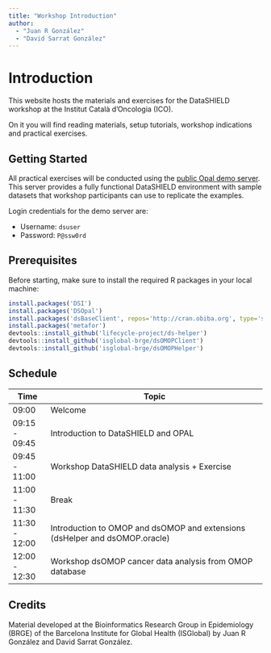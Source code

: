 ```yaml
---
title: "Workshop Introduction"
author: 
  - "Juan R González"
  - "David Sarrat González"
---
```


# Introduction

This website hosts the materials and exercises for the DataSHIELD workshop at the Institut Català d'Oncologia (ICO). 

On it you will find reading materials, setup tutorials, workshop indications and practical exercises.

## Getting Started

All practical exercises will be conducted using the [public Opal demo server](https://opal-demo.obiba.org/). This server provides a fully functional DataSHIELD environment with sample datasets that workshop participants can use to replicate the examples.

Login credentials for the demo server are:

- Username: `dsuser`
- Password: `P@ssw0rd`

## Prerequisites

Before starting, make sure to install the required R packages in your local machine:

```r
install.packages('DSI')
install.packages('DSOpal')
install.packages('dsBaseClient', repos='http://cran.obiba.org', type='source', dependencies=TRUE)
install.packages('metafor')
devtools::install_github('lifecycle-project/ds-helper')
devtools::install_github('isglobal-brge/dsOMOPClient')
devtools::install_github('isglobal-brge/dsOMOPHelper')
```

## Schedule

| Time          | Topic                                                                               |
|---------------|-------------------------------------------------------------------------------------|
| 09:00         | Welcome                                                                             |
| 09:15 - 09:45 | Introduction to DataSHIELD and OPAL                                                 |
| 09:45 - 11:00 | Workshop DataSHIELD data analysis + Exercise                                        |
| 11:00 - 11:30 | Break                                                                               |
| 11:30 - 12:00 | Introduction to OMOP and dsOMOP and extensions (dsHelper and dsOMOP.oracle)         |
| 12:00 - 12:30 | Workshop dsOMOP cancer data analysis from OMOP database                             |

## Credits

Material developed at the Bioinformatics Research Group in Epidemiology (BRGE) of the Barcelona Institute for Global Health (ISGlobal) by Juan R González and David Sarrat González.
